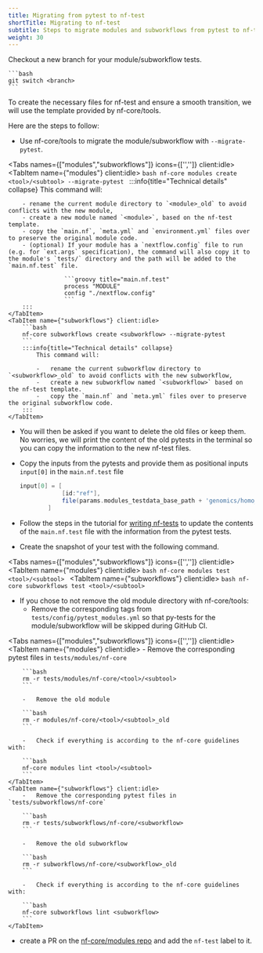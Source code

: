 ```yaml
---
title: Migrating from pytest to nf-test
shortTitle: Migrating to nf-test
subtitle: Steps to migrate modules and subworkflows from pytest to nf-test
weight: 30
---
```



Checkout a new branch for your module/subworkflow tests.

    ```bash
    git switch <branch>
    ```

To create the necessary files for nf-test and ensure a smooth transition, we will use the template provided by nf-core/tools.

Here are the steps to follow:

- Use nf-core/tools to migrate the module/subworkflow with `--migrate-pytest`.

<Tabs names={["modules","subworkflows"]} icons={['<i class="far fa-xs fa-code-commit me-2"></i>','<i class="far fa-code-fork fa-rotate-90 me-2"></i>']} client:idle>
    <TabItem name={"modules"} client:idle>
        ```bash
        nf-core modules create <tool>/<subtool> --migrate-pytest
        ```
        :::info{title="Technical details" collapse}
        This command will:

        - rename the current module directory to `<module>_old` to avoid conflicts with the new module,
        - create a new module named `<module>`, based on the nf-test template.
        - copy the `main.nf`, `meta.yml` and `environment.yml` files over to preserve the original module code.
        - (optional) If your module has a `nextflow.config` file to run (e.g. for `ext.args` specification), the command will also copy it to the module's `tests/` directory and the path will be added to the `main.nf.test` file.

                    ```groovy title="main.nf.test"
                    process "MODULE"
                    config "./nextflow.config"
                    ```
        :::
    </TabItem>
    <TabItem name={"subworkflows"} client:idle>
        ```bash
        nf-core subworkflows create <subworkflow> --migrate-pytest
        ```
        :::info{title="Technical details" collapse}
            This command will:

            -   rename the current subworkflow directory to `<subworkflow>_old` to avoid conflicts with the new subworkflow,
            -   create a new subworkflow named `<subworkflow>` based on the nf-test template.
            -   copy the `main.nf` and `meta.yml` files over to preserve the original subworkflow code.
        :::
    </TabItem>

</Tabs>

- You will then be asked if you want to delete the old files or keep them. No worries, we will print the content of the old pytests in the terminal so you can copy the information to the new nf-test files.

- Copy the inputs from the pytests and provide them as positional inputs `input[0]` in the `main.nf.test` file

    ```groovy title="main.nf.test"
    input[0] = [
                [id:"ref"],
                file(params.modules_testdata_base_path + 'genomics/homo_sapiens/genome/genome.fasta.fai', checkIfExists: true)
            ]
    ```

- Follow the steps in the tutorial for [writing nf-tests](/docs/tutorials/tests_and_test_data/nf-test_writing_tests) to update the contents of the `main.nf.test` file with the information from the pytest tests.

- Create the snapshot of your test with the following command.

<Tabs names={["modules","subworkflows"]} icons={['<i class="far fa-xs fa-code-commit me-2"></i>','<i class="far fa-code-fork  fa-rotate-90 me-2"></i>']} client:idle>
    <TabItem name={"modules"} client:idle>
    ```bash
    nf-core modules test <tool>/<subtool>
    ```
    </TabItem>
    <TabItem name={"subworkflows"} client:idle>
    ```bash
    nf-core subworkflows test <tool>/<subtool>
    ```
    </TabItem>
</Tabs>

- If you chose to not remove the old module directory with nf-core/tools:
    - Remove the corresponding tags from `tests/config/pytest_modules.yml` so that py-tests for the module/subworkflow will be skipped during GitHub CI.

<Tabs names={["modules","subworkflows"]} icons={['<i class="far fa-xs fa-code-commit me-2"></i>','<i class="far fa-code-fork  fa-rotate-90 me-2"></i>']} client:idle>
    <TabItem name={"modules"} client:idle>
        -   Remove the corresponding pytest files in `tests/modules/nf-core`

        ```bash
        rm -r tests/modules/nf-core/<tool>/<subtool>
        ```

        -   Remove the old module

        ```bash
        rm -r modules/nf-core/<tool>/<subtool>_old
        ```

        -   Check if everything is according to the nf-core guidelines with:

        ```bash
        nf-core modules lint <tool>/<subtool>
        ```
    </TabItem>
    <TabItem name={"subworkflows"} client:idle>
        -   Remove the corresponding pytest files in `tests/subworkflows/nf-core`

        ```bash
        rm -r tests/subworkflows/nf-core/<subworkflow>
        ```

        -   Remove the old subworkflow

        ```bash
        rm -r subworkflows/nf-core/<subworkflow>_old
        ```

        -   Check if everything is according to the nf-core guidelines with:

        ```bash
        nf-core subworkflows lint <subworkflow>
        ```
    </TabItem>

</Tabs>

- create a PR on the [nf-core/modules repo](https://github.com/nf-core/modules/) and add the `nf-test` label to it.
